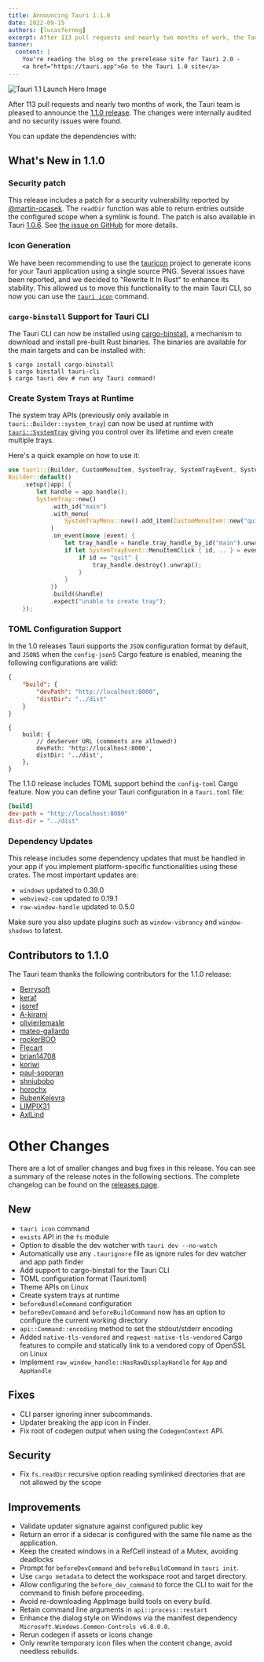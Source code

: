 ```yaml
---
title: Announcing Tauri 1.1.0
date: 2022-09-15
authors: [lucasfernog]
excerpt: After 113 pull requests and nearly two months of work, the Tauri team is pleased to announce the 1.1.0 release.
banner:
  content: |
    You're reading the blog on the prerelease site for Tauri 2.0 -
    <a href="https://tauri.app">Go to the Tauri 1.0 site</a>
---
```



![Tauri 1.1 Launch Hero Image](./tauri_1_1_images/header.png)

After 113 pull requests and nearly two months of work, the Tauri team is pleased to announce the [1.1.0 release](https://github.com/tauri-apps/tauri/releases/tag/tauri-v1.1.0). The changes were internally audited and no security issues were found.

You can update the dependencies with:

<CommandTabs
	npm="npm install @tauri-apps/cli@latest @tauri-apps/api@latest"
	yarn="yarn upgrade @tauri-apps/cli @tauri-apps/api --latest"
	pnpm="pnpm update @tauri-apps/cli @tauri-apps/api --latest"
	cargo="cargo update"
/>

## What's New in 1.1.0

### Security patch

This release includes a patch for a security vulnerability reported by [@martin-ocasek](https://github.com/martin-ocasek). The `readDir` function was able to return entries outside the configured scope when a symlink is found. The patch is also available in Tauri [1.0.6](https://github.com/tauri-apps/tauri/releases/tag/tauri-v1.0.6). See [the issue on GitHub](https://github.com/tauri-apps/tauri/issues/4882) for more details.

### Icon Generation

We have been recommending to use the [tauricon](https://github.com/tauri-apps/tauricon) project to generate icons for your Tauri application using a single source PNG. Several issues have been reported, and we decided to "Rewrite It In Rust" to enhance its stability. This allowed us to move this functionality to the main Tauri CLI, so now you can use the [`tauri icon`](https://tauri.app/v1/api/cli#icon) command.

### `cargo-binstall` Support for Tauri CLI

The Tauri CLI can now be installed using [cargo-binstall](https://github.com/cargo-bins/cargo-binstall), a mechanism to download and install pre-built Rust binaries. The binaries are available for the main targets and can be installed with:

```
$ cargo install cargo-binstall
$ cargo binstall tauri-cli
$ cargo tauri dev # run any Tauri command!
```

### Create System Trays at Runtime

The system tray APIs (previously only available in `tauri::Builder::system_tray`) can now be used at runtime with [`tauri::SystemTray`](https://docs.rs/tauri/1.1.0/tauri/struct.SystemTray.html) giving you control over its lifetime and even create multiple trays.

Here's a quick example on how to use it:

```rust
use tauri::{Builder, CustomMenuItem, SystemTray, SystemTrayEvent, SystemTrayMenu};
Builder::default()
    .setup(|app| {
        let handle = app.handle();
        SystemTray::new()
            .with_id("main")
            .with_menu(
                SystemTrayMenu::new().add_item(CustomMenuItem::new("quit", "Quit"))
            )
            .on_event(move |event| {
                let tray_handle = handle.tray_handle_by_id("main").unwrap();
                if let SystemTrayEvent::MenuItemClick { id, .. } = event {
                    if id == "quit" {
                        tray_handle.destroy().unwrap();
                    }
                }
            })
            .build(&handle)
            .expect("unable to create tray");
    });
```

### TOML Configuration Support

In the 1.0 releases Tauri supports the `JSON` configuration format by default, and `JSON5` when the `config-json5` Cargo feature is enabled, meaning the following configurations are valid:

```json title=tauri.conf.json
{
	"build": {
		"devPath": "http://localhost:8000",
		"distDir": "../dist"
	}
}
```

```json5
{
	build: {
		// devServer URL (comments are allowed!)
		devPath: 'http://localhost:8000',
		distDir: '../dist',
	},
}
```

The 1.1.0 release includes TOML support behind the `config-toml` Cargo feature. Now you can define your Tauri configuration in a `Tauri.toml` file:

```toml title=Tauri.toml
[build]
dev-path = "http://localhost:8000"
dist-dir = "../dist"
```

### Dependency Updates

This release includes some dependency updates that must be handled in your app if you implement platform-specific functionalities using these crates. The most important updates are:

- `windows` updated to 0.39.0
- `webview2-com` updated to 0.19.1
- `raw-window-handle` updated to 0.5.0

Make sure you also update plugins such as `window-vibrancy` and `window-shadows` to latest.

## Contributors to 1.1.0

The Tauri team thanks the following contributors for the 1.1.0 release:

- [Berrysoft](https://github.com/Berrysoft)
- [keraf](https://github.com/keraf)
- [jsoref](https://github.com/jsoref)
- [A-kirami](https://github.com/A-kirami)
- [olivierlemasle](https://github.com/olivierlemasle)
- [mateo-gallardo](https://github.com/mateo-gallardo)
- [rockerBOO](https://github.com/rockerBOO)
- [Flecart](https://github.com/Flecart)
- [brian14708](https://github.com/brian14708)
- [koriwi](https://github.com/koriwi)
- [paul-soporan](https://github.com/paul-soporan)
- [shniubobo](https://github.com/shniubobo)
- [horochx](https://github.com/horochx)
- [RubenKelevra](https://github.com/RubenKelevra)
- [LIMPIX31](https://github.com/LIMPIX31)
- [AxlLind](https://github.com/AxlLind)

# Other Changes

There are a lot of smaller changes and bug fixes in this release. You can see a summary of the release notes in the following sections. The complete changelog can be found on the [releases page](https://tauri.app/releases).

## New

- `tauri icon` command
- `exists` API in the `fs` module
- Option to disable the dev watcher with `tauri dev --no-watch`
- Automatically use any `.taurignore` file as ignore rules for dev watcher and app path finder
- Add support to cargo-binstall for the Tauri CLI
- TOML configuration format (Tauri.toml)
- Theme APIs on Linux
- Create system trays at runtime
- `beforeBundleCommand` configuration
- `beforeDevCommand` and `beforeBuildCommand` now has an option to configure the current working directory
- `api::Command::encoding` method to set the stdout/stderr encoding
- Added `native-tls-vendored` and `reqwest-native-tls-vendored` Cargo features to compile and statically link to a vendored copy of OpenSSL on Linux
- Implement `raw_window_handle::HasRawDisplayHandle` for `App` and `AppHandle`

## Fixes

- CLI parser ignoring inner subcommands.
- Updater breaking the app icon in Finder.
- Fix root of codegen output when using the `CodegenContext` API.

## Security

- Fix `fs.readDir` recursive option reading symlinked directories that are not allowed by the scope

## Improvements

- Validate updater signature against configured public key
- Return an error if a sidecar is configured with the same file name as the application.
- Keep the created windows in a RefCell instead of a Mutex, avoiding deadlocks
- Prompt for `beforeDevCommand` and `beforeBuildCommand` in `tauri init`.
- Use `cargo metadata` to detect the workspace root and target directory.
- Allow configuring the `before_dev_command` to force the CLI to wait for the command to finish before proceeding.
- Avoid re-downloading AppImage build tools on every build.
- Retain command line arguments in `api::process::restart`
- Enhance the dialog style on Windows via the manifest dependency `Microsoft.Windows.Common-Controls v6.0.0.0`.
- Rerun codegen if assets or icons change
- Only rewrite temporary icon files when the content change, avoid needless rebuilds.
